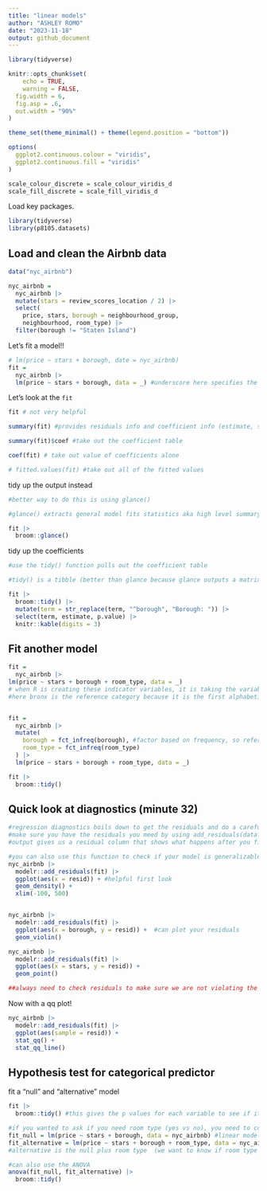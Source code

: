 ```yaml
---
title: "linear models"
author: "ASHLEY ROMO"
date: "2023-11-18"
output: github_document
---
```


```r
library(tidyverse)

knitr::opts_chunk$set(
	echo = TRUE,
	warning = FALSE,
  fig.width = 6,
  fig.asp = .6,
  out.width = "90%"
)

theme_set(theme_minimal() + theme(legend.position = "bottom"))

options(
  ggplot2.continuous.colour = "viridis",
  ggplot2.continuous.fill = "viridis"
)

scale_colour_discrete = scale_colour_viridis_d
scale_fill_discrete = scale_fill_viridis_d
```

Load key packages.

```r
library(tidyverse)
library(p8105.datasets)
```



## Load and clean the Airbnb data

```r
data("nyc_airbnb")

nyc_airbnb = 
  nyc_airbnb |> 
  mutate(stars = review_scores_location / 2) |> 
  select(
    price, stars, borough = neighbourhood_group, 
    neighbourhood, room_type) |> 
  filter(borough != "Staten Island")

```


Let's fit a model!!

```r
# lm(price ~ stars + borough, date = nyc_airbnb)
fit = 
  nyc_airbnb |> 
  lm(price ~ stars + borough, data = _) #underscore here specifies the dataset
```


Let's look at the `fit`

```r
fit # not very helpful

summary(fit) #provides residuals info and coefficient info (estimate, sd error, t value, and p value)

summary(fit)$coef #take out the coefficient table 

coef(fit) # take out value of coefficients alone

# fitted.values(fit) #take out all of the fitted values
```

tidy up the output instead

```r
#better way to do this is using glance()

#glance() extracts general model fits statistics aka high level summary of how well the model works, including R^2, adjusted R^2, overal gloval p value, etc

fit |> 
  broom::glance()
```


tidy up the coefficients

```r
#use the tidy() function pulls out the coefficient table

#tidy() is a tibble (better than glance because glance outputs a matrix)

fit |> 
  broom::tidy() |> 
  mutate(term = str_replace(term, "^borough", "Borough: ")) |> 
  select(term, estimate, p.value) |> 
  knitr::kable(digits = 3)
```

## Fit another model


```r
fit = 
  nyc_airbnb |>
lm(price ~ stars + borough + room_type, data = _)
# when R is creating these indicator variables, it is taking the variable you started out with and assuming there is a factor ordering in alphabetical order
#here bronx is the reference category because it is the first alphabetically, but you can specificy the order


fit = 
  nyc_airbnb |> 
  mutate(
    borough = fct_infreq(borough), #factor based on frequency, so reference category changes. Now, reference is Manhattan
    room_type = fct_infreq(room_type)
  ) |> 
  lm(price ~ stars + borough + room_type, data = _)

fit |> 
  broom::tidy()
```



## Quick look at diagnostics (minute 32)

```r
#regression diagnostics boils down to get the residuals and do a careful inspection of residuals to make sure you don't have overly skewed distributions and non-normal distributions
#make sure you have the residuals you meed by using add_residuals(dataframe,added residuals form the model you just fit) function
#output gives us a residual column that shows what happens after you fit this model (here, it is the model = fit) and apply it to this dataset (Data = nyc_airbnb) to compute the residuals that go along with the data

#you can also use this function to check if your model is generalizable  
nyc_airbnb |> 
  modelr::add_residuals(fit) |> 
  ggplot(aes(x = resid)) + #helpful first look
  geom_density() +
  xlim(-100, 500)


nyc_airbnb |> 
  modelr::add_residuals(fit) |> 
  ggplot(aes(x = borough, y = resid)) +  #can plot your residuals
  geom_violin() 

nyc_airbnb |> 
  modelr::add_residuals(fit) |> 
  ggplot(aes(x = stars, y = resid)) + 
  geom_point() 

##always need to check residuals to make sure we are not violating the assumption 
```

Now with a qq plot!

```r
nyc_airbnb |> 
  modelr::add_residuals(fit) |> 
  ggplot(aes(sample = resid)) + 
  stat_qq() + 
  stat_qq_line()
```

## Hypothesis test for categorical predictor

fit a "null" and "alternative" model

```r
fit |> 
  broom::tidy() #this gives the p values for each variable to see if it is significant

#if you wanted to ask if you need room type (yes vs no), you need to compare a model with the categorical predictor and one without 
fit_null = lm(price ~ stars + borough, data = nyc_airbnb) #linear model of price on stars and borough using nyc_airbnb model
fit_alternative = lm(price ~ stars + borough + room_type, data = nyc_airbnb)
#alternative is the null plus room type  (we want to know if room type is significant)

#can also use the ANOVA 
anova(fit_null, fit_alternative) |> 
  broom::tidy() 
```



